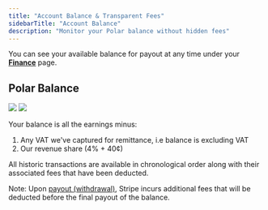 ```yaml
---
title: "Account Balance & Transparent Fees"
sidebarTitle: "Account Balance"
description: "Monitor your Polar balance without hidden fees"
---
```


You can see your available balance for payout at any time under your [**Finance**](https://polar.sh/dashboard/*/finance) page.

Polar Balance
--------------------

<img className="block dark:hidden" src="/assets/features/finance/balance/overview.light.jpeg" />
<img className="hidden dark:block" src="/assets/features/finance/balance/overview.dark.jpeg" />

Your balance is all the earnings minus:

1. Any VAT we've captured for remittance, i.e balance is excluding VAT
2. Our revenue share (4% + 40¢)

All historic transactions are available in chronological order along with their associated fees that have been deducted.

Note: Upon [payout (withdrawal)](/features/finance/payouts), Stripe incurs additional fees that will be deducted before the final payout of the balance.

